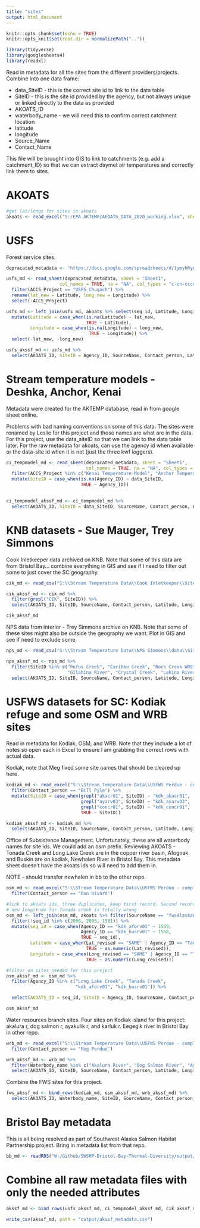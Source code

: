 ```yaml
---
title: "sites"
output: html_document
---
```


```r
knitr::opts_chunk$set(echo = TRUE)
knitr::opts_knit$set(root.dir = normalizePath(".."))

library(tidyverse)
library(googlesheets4)
library(readxl)

```

Read in metadata for all the sites from the different providers/projects. Combine into one data frame:

* data_SiteID - this is the correct site id to link to the data table
* SiteID - this is the site id provided by the agency, but not always unique or linked directly to the data as provided
* AKOATS_ID
* waterbody_name - we will need this to confirm correct catchment location
* latitude
* longitude
* Source_Name
* Contact_Name

This file will be brought into GIS to link to catchments (e.g. add a catchment_ID) so that we can extract daymet air temperatures and correctly link them to sites.

# AKOATS

```r

#get lat/longs for sites in akoats
akoats <- read_excel("S:/EPA AKTEMP/AKOATS_DATA_2020_working.xlsx", sheet = "CONTINUOUS_DATA")

```

# USFS

Forest service sites.

```r

depracated_metadata <- "https://docs.google.com/spreadsheets/d/1ymyhRyAomnJZTZqr4IbRmCnJjVaOIpCQYGscJDbCk-w/edit#gid=0"

usfs_md <- read_sheet(depracated_metadata, sheet = "Sheet1",
                    col_names = TRUE, na = "NA", col_types = "c-cn-cccccnnccccc") %>% 
  filter(ACCS_Project == "USFS_Chugach") %>% 
  rename(lat_new = Latitude, long_new = Longitude) %>% 
  select(-ACCS_Project)

usfs_md <- left_join(usfs_md, akoats %>% select(seq_id, Latitude, Longitude), by = c("AKOATS_ID" = "seq_id")) %>% 
  mutate(Latitude = case_when(is.na(Latitude) ~ lat_new,
                              TRUE ~ Latitude),
         Longitude = case_when(is.na(Longitude) ~ long_new,
                               TRUE ~ Longitude)) %>% 
  select(-lat_new, -long_new)

usfs_akssf_md <- usfs_md %>% 
  select(AKOATS_ID, SiteID = Agency_ID, SourceName, Contact_person, Latitude, Longitude, Waterbody_name)
```

# Stream temperature models - Deshka, Anchor, Kenai

Metadata were created for the AKTEMP database, read in from google sheet online.

Problems with bad naming conventions on some of this data. The sites were renamed by Leslie for this project and those names are what are in the data. For this project, use the data_siteID so that we can link to the data table later. For the raw metadata for akoats, can use the agency id when available or the data-site id when it is not (just the three kwf loggers).

```r

ci_tempmodel_md <- read_sheet(depracated_metadata, sheet = "Sheet1",
                              col_names = TRUE, na = "NA", col_types = "c-cn-cccccnnccccc") %>% 
  filter(ACCS_Project %in% c("Kenai Temperature Model", "Anchor Temperature Model", "Deshka Temperature Model")) %>% 
  mutate(SiteID = case_when(is.na(Agency_ID) ~ data_SiteID,
                            TRUE ~ Agency_ID)) 
  

ci_tempmodel_akssf_md <- ci_tempmodel_md %>% 
  select(AKOATS_ID, SiteID = data_SiteID, SourceName, Contact_person, Latitude, Longitude, Waterbody_name)
```

# KNB datasets - Sue Mauger, Trey Simmons

Cook Inletkeeper data archived on KNB. Note that some of this data are from Bristol Bay... combine everything in GIS and see if I need to filter out some to just cover the SC geography.

```r
cik_md <- read_csv("S:\\Stream Temperature Data\\Cook Inletkeeper\\SiteLevelMetadata_Mauger.csv") 

cik_akssf_md <- cik_md %>% 
  filter(grepl("CIK", SiteID)) %>% 
  select(AKOATS_ID, SiteID, SourceName, Contact_person, Latitude, Longitude, Waterbody_name)

cik_akssf_md
```

NPS data from interior - Trey Simmons archive on KNB. Note that some of these sites might also be outside the geography we want. Plot in GIS and see if need to exclude some.


```r
nps_md <- read_csv("S:\\Stream Temperature Data\\NPS Simmons\\data\\SiteLevelMetadata_Simmons.csv") 

nps_akssf_md <- nps_md %>% 
  filter(SiteID %in% c("Rufus Creek", "Caribou Creek", "Rock Creek WRST", 
                       "Gilahina River", "Crystal Creek", "Lakina River", "Long Lake Creek")) %>% 
  select(AKOATS_ID, SiteID, SourceName, Contact_person, Latitude, Longitude, Waterbody_name)

```


# USFWS datasets for SC: Kodiak refuge and some OSM and WRB sites

Read in metadata for Kodiak, OSM, and WRB. Note that they include a lot of notes so open each in Excel to ensure I am grabbing the correct rows with actual data.

Kodiak, note that Meg fixed some site names that should be cleared up here. 

```r

kodiak_md <- read_excel("S:\\Stream Temperature Data\\USFWS Perdue - complete 2020\\Kodiak_Oct2020.xlsx", sheet = "AKOATS_metadata") %>% 
  filter(Contact_person == "Bill Pyle") %>% 
  mutate(SiteID = case_when(grepl("akacr01", SiteID) ~ "kdk_akacr01",
                            grepl("ayarv03", SiteID) ~ "kdk_ayarv03",
                            grepl("concr01", SiteID) ~ "kdk_concr01",
                            TRUE ~ SiteID))

kodiak_akssf_md <- kodiak_md %>% 
  select(AKOATS_ID, SiteID, SourceName, Contact_person, Latitude, Longitude, Waterbody_name)


```


Office of Subsistence Management. Unfortunately, these are all waterbody names for site ids. We could add an osm prefix. Reviewing AKOATS -  Tonada Creek and Long Lake Creek are in the copper river basin, Afognak and Buskin are on kodiak, Newhalen River in Bristol Bay. This metadata sheet doesn't have the akoats ids so will need to add them in. 

NOTE - should transfer newhalen in bb to the other repo.

```r
osm_md <- read_excel("S:\\Stream Temperature Data\\USFWS Perdue - complete 2020\\OSM_Oct2020.xlsx", sheet = "OSM_Sites_AKOATS") %>% 
  filter(Contact_person == "Don Rivard")

#link to akoats ids, three duplicates, keep first record. Second record for Gisasa is particularly suspicious bc lat/long very different and note with comment from krista bartz/nps. Also, different agency_ids for afognak and buskin rivers, add in akoats ids manually.
# new longitude for Tanada creek is totally wrong
osm_md <- left_join(osm_md, akoats %>% filter(SourceName == "fwsAlaskaOSM") %>% select(Agency_ID, seq_id)) %>% 
  filter(!seq_id %in% c(2096, 2095, 1581)) %>% 
  mutate(seq_id = case_when(Agency_ID == "kdk_aforv01" ~ 1569,
                            Agency_ID == "kdk_busrv01" ~ 1568,
                            TRUE ~ seq_id),
         Latitude = case_when(Lat_revised == "SAME" | Agency_ID == "Tanada Creek" ~ Latitude, 
                              TRUE ~ as.numeric(Lat_revised)),
         Longitude = case_when(Long_revised == "SAME" | Agency_ID == "Tanada Creek" ~ Longitude, 
                              TRUE ~ as.numeric(Long_revised)))  

#filter on sites needed for this project
osm_akssf_md <- osm_md %>% 
  filter(Agency_ID %in% c("Long Lake Creek", "Tanada Creek",
                          "kdk_aforv01", "kdk_busrv01")) %>% 

  select(AKOATS_ID = seq_id, SiteID = Agency_ID, SourceName, Contact_person, Latitude, Longitude, Waterbody_name)

osm_akssf_md
```

Water resources branch sites. Four sites on Kodiak island for this project: akalura r, dog salmon r, ayakulik r, and karluk r. Eegegik river in Bristol Bay in other repo.

```r
wrb_md <- read_excel("S:\\Stream Temperature Data\\USFWS Perdue - complete 2020\\WRB_Oct2020.xlsx", sheet = "AKOATS_metadata") %>% 
  filter(Contact_person == "Meg Perdue")

wrb_akssf_md <- wrb_md %>% 
  filter(Waterbody_name %in% c("Akalura River", "Dog Salmon River", "Ayakulik River", "Karluk River")) %>% 
  select(AKOATS_ID, SiteID, SourceName, Contact_person, Latitude, Longitude, Waterbody_name)

```

Combine the FWS sites for this project.

```r
fws_akssf_md <- bind_rows(kodiak_md, osm_akssf_md, wrb_akssf_md) %>% 
  select(AKOATS_ID, Waterbody_name, SiteID, SourceName, Contact_person, Latitude, Longitude)
```

# Bristol Bay metadata

This is all being resolved as part of Southwest Alaska Salmon Habitat Partnership project. Bring in metadata list from that repo.

```r
bb_md <- readRDS("W:/Github/SWSHP-Bristol-Bay-Thermal-Diversity/output/bristol_bay_site_metadata.rds")
```



# Combine all raw metadata files with only the needed attributes



```r

akssf_md <- bind_rows(usfs_akssf_md, ci_tempmodel_akssf_md, cik_akssf_md, nps_akssf_md, fws_akssf_md, bb_md)

write_csv(akssf_md, path = "output/akssf_metadata.csv")
```


